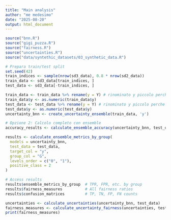 ```yaml
---
title: "Main analysis"
author: "me medesimo"
date: "2025-08-20"
output: html_document
---
```


```r
source("bnn.R")
source("gigi_puzza.R")
source("fairness.R")
source("uncertainties.R")
source("data/syntethic_datasets/03_synthetic_data.R")
```

```r
# Prepara train/test split
set.seed(42)
train_indices <- sample(nrow(sd3_data), 0.8 * nrow(sd2_data))
train_data <- sd3_data[train_indices, ]
test_data <- sd3_data[-train_indices, ]
```


```r
train_data <- train_data %>% rename(y = Y) # rinominato y piccolo perche pacchetto stan richiede cosi
train_data$y <- as.numeric(train_data$y)
test_data <- test_data %>% rename(y = Y) # rinominato y piccolo perche pacchetto stan
test_data$y <- as.numeric(test_data$y)
uncertainty_bnn <- create_uncertainty_ensemble(train_data, 'y')
```

```r
# Opzione 2: Calcolo completo con ensemble
accuracy_results <- calculate_ensemble_accuracy(uncertainty_bnn, test_data, 'y')
```

```r
results <- calculate_ensemble_metrics_by_group(
  models = uncertainty_bnn,
  test_data = test_data,
  target_col = "y",
  group_col = "G", 
  levels_order = c("0", "1"),
  positive_class = 2
)

# Access results
results$ensemble_metrics_by_group  # TPR, FPR, etc. by group
results$fairness_measures          # All fairness ratios
results$confusion_matrices         # TP, TN, FP, FN counts
```

```r
uncertainties <- calculate_uncertainties(uncertainty_bnn, test_data)
fairness_measures <- calculate_uncertainty_fairness(uncertainties, test_data$G)
print(fairness_measures)
```



